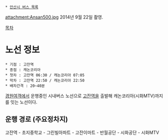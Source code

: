  * [[안산시 버스 목록]]

attachment:Ansan500.jpg
2014년 9월 22일 촬영.

[[목차]]

= 노선 정보 =
 * 기점 : 고잔역
 * 종점 : 캐논코리아
 * 첫차 : 고잔역 06:30 / 캐논코리아 07:05
 * 막차 : 고잔역 22:50 / 캐논코리아 22:50
 * 배차간격 : 20~40분

[[경원여객]]에서 운행중인 시내버스 노선으로 [[고잔역]]을 출발해 캐논코리아(시화MTV)까지를 잇는 노선이다.

== 운행 경로 (주요정차지) ==
고잔역 - 초지중학교 - 그린빌아파트 - 고잔이마트 - 반월공단 - 시화공단 - 시화MTV
